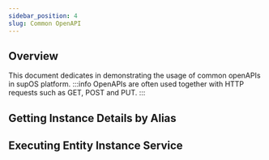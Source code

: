 ```yaml
---
sidebar_position: 4
slug: Common OpenAPI
---
```

## Overview
This document dedicates in demonstrating the usage of common openAPIs in supOS platform.
:::info
OpenAPIs are often used together with HTTP requests such as GET, POST and PUT.
:::
## Getting Instance Details by Alias

## Executing Entity Instance Service